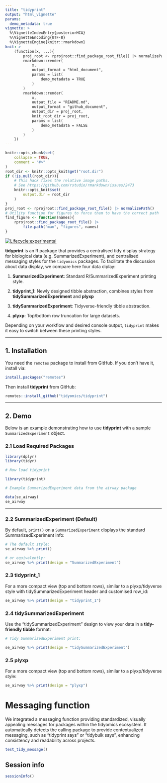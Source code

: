 ```yaml
---
title: "tidyprint"
output: "html_vignette"
params:
  demo_metadata: true
vignette: >
  %\VignetteIndexEntry{posteriorHCA}
  %\VignetteEncoding{UTF-8}
  %\VignetteEngine{knitr::rmarkdown}
knit: >
    (function(x, ...){
        proj_root <- rprojroot::find_package_root_file() |> normalizePath()
        rmarkdown::render(
            x,
            output_format = "html_document",
            params = list(
                demo_metadata = TRUE
            )
        )
        rmarkdown::render(
            x,
            output_file = "README.md",
            output_format = "github_document",
            output_dir = proj_root,
            knit_root_dir = proj_root,
            params = list(
                demo_metadata = FALSE
            )
        )
    })
---
```


```r
knitr::opts_chunk$set(
    collapse = TRUE,
    comment = "#>"
)
root_dir <- knitr::opts_knit$get("root.dir")
if (!is.null(root_dir)){
    # This hack fixes the relative image paths. 
    # See https://github.com/rstudio/rmarkdown/issues/2473
    knitr::opts_knit$set(
        output.dir = root_dir
    )
}
proj_root <- rprojroot::find_package_root_file() |> normalizePath() 
# Utility function for figures to force them to have the correct path
find_figure <- function(names){
    rprojroot::find_package_root_file() |>
        file.path("man", "figures", names) 
}
```

<!-- badges: start -->

[![Lifecycle:experimental](https://lifecycle.r-lib.org/articles/figures/lifecycle-experimental.svg)](https://lifecycle.r-lib.org/articles/stages.html#experimental)

<!-- badges: end -->

**tidyprint** is an R package that provides a centralised tidy display strategy for biological data (e.g. SummarizedExperiment), and centralised messaging styles for the `tidyomics` packages. To facilitate the discussion about data display, we compare here four data diplay:

1.  **SummarizedExperiment**: Standard R/SummarizedExperiment printing style.

2.  **tidyprint_1**: Newly designed tibble abstraction, combines styles from **tidySummarizedExperiment** and **plyxp**

3.  **tidySummarizedExperiment**: Tidyverse-friendly tibble abstraction.

4.  **plyxp**: Top/bottom row truncation for large datasets.

Depending on your workflow and desired console output, `tidyprint` makes it easy to switch between these printing styles.

------------------------------------------------------------------------

## 1. Installation

You need the `remotes` package to install from GitHub. If you don’t have it, install via:

```r
install.packages("remotes")
```

Then install **tidyprint** from GitHub:

```r
remotes::install_github("tidyomics/tidyprint")
```

------------------------------------------------------------------------

## 2. Demo

Below is an example demonstrating how to use **tidyprint** with a sample `SummarizedExperiment` object.

### 2.1 Load Required Packages

```r

library(dplyr)
library(tidyr)

# Now load tidyprint

library(tidyprint)

# Example SummarizedExperiment data from the airway package

data(se_airway)
se_airway

```

------------------------------------------------------------------------

### 2.2 **SummarizedExperiment** (Default)

By default, `print()` on a `SummarizedExperiment` displays the standard SummarizedExperiment info:

```r

# The default style:
se_airway %>% print()

```

```r
# or equivalently:
se_airway %>% print(design = "SummarizedExperiment")
```

### 2.3 **tidyprint_1**

For a more compact view (top and bottom rows), similar to a plyxp/tidyverse style with tidySummarizedExperiment header and customised row_id:

```r

se_airway %>% print(design = "tidyprint_1")

```

### 2.4 **tidySummarizedExperiment**

Use the “tidySummarizedExperiment” design to view your data in a **tidy-friendly tibble** format:

```r

# Tidy SummarizedExperiment print:

se_airway %>% print(design = "tidySummarizedExperiment")

```

### 2.5 **plyxp**

For a more compact view (top and bottom rows), similar to a plyxp/tidyverse style:

```r

se_airway %>% print(design = "plyxp")

```


# Messaging function

We integrated a messaging function providing standardized, visually appealing messages for packages within the tidyomics ecosystem. It automatically detects the calling package to provide contextualized messaging, such as "tidyprint says" or "tidybulk says", enhancing consistency and readability across projects.

```r

test_tidy_message()

```


## Session info

```r

sessionInfo()

```
